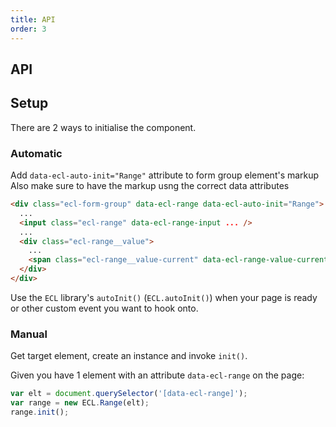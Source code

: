 ```yaml
---
title: API
order: 3
---
```



## API

<RangeJSDoc />

## Setup

There are 2 ways to initialise the component.

### Automatic

Add `data-ecl-auto-init="Range"` attribute to form group element's markup
Also make sure to have the markup usng the correct data attributes

```html
<div class="ecl-form-group" data-ecl-range data-ecl-auto-init="Range">
  ...
  <input class="ecl-range" data-ecl-range-input ... />
  ...
  <div class="ecl-range__value">
    ...
    <span class="ecl-range__value-current" data-ecl-range-value-current></span>
  </div>
</div>
```

Use the `ECL` library's `autoInit()` (`ECL.autoInit()`) when your page is ready or other custom event you want to hook onto.

### Manual

Get target element, create an instance and invoke `init()`.

Given you have 1 element with an attribute `data-ecl-range` on the page:

```js
var elt = document.querySelector('[data-ecl-range]');
var range = new ECL.Range(elt);
range.init();
```
